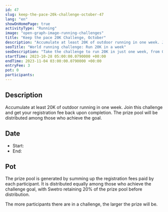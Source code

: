 ```yaml
---
id: 47
slug: keep-the-pace-20k-challenge-october-47
lang: "en"
showOnHomePage: true
activityType: "Running"
image: "open-graph-image-running-challenges"
title: "Keep the pace 20K Challenge, October"
description: "Accumulate at least 20K of outdoor running in one week. Join this challenge and get your registration fee back upon completion. The prize pool will be distributed among those who achieve the goal."
seoTitle: "World running challenge: Run 20K in a week"
seoDescription: "Take the challenge to run 20K in just one week, from October 28th to November 4rd and connect with runners from all over the world. Register now!"
startTime: 2023-10-28 05:00:00.0790000 +00:00
endTime: 2023-11-04 03:00:00.0790000 +00:00
entryFee: 3
pot: 0
participants:
---
```



## Description

Accumulate at least 20K of outdoor running in one week. Join this challenge and get your registration fee back upon completion. The prize pool will be distributed among those who achieve the goal.

## Date

- Start: <LocalDate dateUtc={frontmatter.startTime} client:load />
- End: <LocalDate dateUtc={frontmatter.endTime} client:load />

## Pot

The prize pool is generated by summing up the registration fees paid by each participant. It is distributed equally among those who achieve the challenge goal, with Swetro retaining 20% of the prize pool before distribution.

The more participants there are in a challenge, the larger the prize will be.

